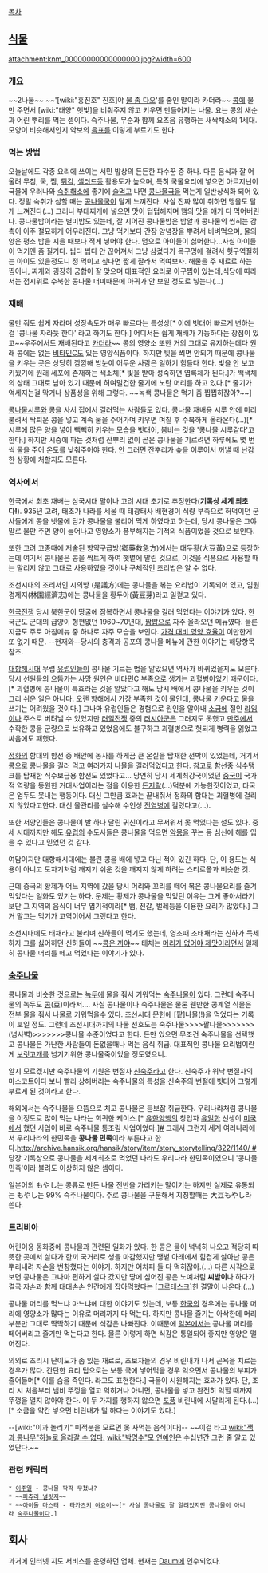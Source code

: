 [[목차]]
== [[식물]] ==
attachment:knm_00000000000000000.jpg?width=600

=== 개요 ===
~~2나물~~ ~~'[wiki:"홍진호" 진호]야 [[emiya mulzomdao|물 좀 다오]]'를 줄인 말이라 카더라~~
[[콩]]에 물만 주면서 [wiki:"태양" 햇빛]을 비춰주지 않고 키우면 만들어지는 나물. 요는 콩의 새순과 어린 뿌리를 먹는 셈이다. 숙주나물, 무순과 함께 요즈음 유행하는 새싹채소의 1세대. 모양이 비슷해서인지 악보의 [[음표]]를 이렇게 부르기도 한다.

=== 먹는 방법 ===
오늘날에도 각종 요리에 쓰이는 서민 밥상의 든든한 파수꾼 중 하나. 다른 음식과 잘 어울려 무침, 국, 찜, [[튀김]], [[샐러드]]등 활용도가 높으며, 특히 국물요리에 넣으면 아르지닌이 국물에 우러나와 [[숙취]]해소에 좋기에 [[술]]먹고 나면 [[콩나물국]]을 먹는게 일반상식화 되어 있다. 정말 숙취가 심할 때는 [[콩나물국]]이 달게 느껴진다. 사실 진짜 많이 취하면 맹물도 달게 느껴진다(...) 그러나 부대찌개에 넣으면 맛이 텁텁해지며 햄의 맛을 얘가 다 먹어버린다. 콩나물밥이라는 별미밥도 있는데, 잘 지어진 콩나물밥은 밥알과 콩나물의 씹히는 감촉이 아주 절묘하게 어우러진다. 그냥 먹기보다 간장 양념장을 뿌려서 비벼먹으며, 물의 양은 평소 밥을 지을 때보다 적게 넣어야 한다. 덤으로 아이들이 싫어한다...사실 아이들이 먹기엔 좀 질기다. 씹다 씹다 안 끊어져서 그냥 삼켰다가 목구멍에 걸려서 헛구역질하는 아이도 있을정도니 정 먹이고 싶다면 짧게 잘라서 먹여보자.
해물을 주 재료로 하는 찜이나, 찌개와 굉장히 궁합이 잘 맞으며 대표적인 요리로 아구찜이 있는데,식당에 따라서는 접시위로 수북한 콩나물 더미때문에 아귀가 안 보일 정도로 넣는다(...)

=== 재배 ===
물만 줘도 쉽게 자라며 성장속도가 매우 빠르다는 특성상[* 이에 빗대어 빠르게 변하는걸 '콩나물 자라듯 한다' 라고 하기도 한다.] 어디서든 쉽게 재배가 가능하다는 장점이 있고~~우주에서도 재배된다고 [[카더라]]~~ 콩의 영양소 또한 거의 그대로 유지하는데다 원래 콩에는 없는 [[비타민C]]도 있는 영양식품이다. 하지만 빛을 쐬면 안되기 때문에 콩나물을 키우는 곳은 상당히 깜깜해 밤눈이 어두운 사람은 일하기 힘들다 한다. 빛을 안 보고 키웠기에 원래 세포에 존재하는 색소체[* 빛을 받아 성숙하면 엽록체가 된다.]가 백색체의 상태 그대로 남아 있기 때문에 허여멀건한 줄기에 노란 머리를 하고 있다.[* 줄기가 억세지는걸 막거나 상품성을 위해 그렇다. ~~녹색 콩나물은 먹기 좀 찝찝하잖아?~~] 

[[콩나물시루]]와 콩을 사서 집에서 길러먹는 사람들도 있다. 콩나물 재배용 시루 안에 미리 불려서 싹틔운 콩을 넣고 계속 물을 주어가며 키우면 며칠 후 수북하게 올라온다(…)[* 시루에 많은 양을 넣어 빽빽히 키우는 모습을 빗대어, 붐비는 것을 '콩나물 시루같다'고 한다.] 하지만 시중에 파는 것처럼 잔뿌리 없이 곧은 콩나물을 기르려면 하루에도 몇 번씩 물을 주어 온도를 낮춰주어야 한다. 안 그러면 잔뿌리가 숲을 이루어서 꺼낼 때 난감한 상황에 처할지도 모른다.

=== 역사에서 ===
한국에서 최초 재배는 삼국시대 말이나 고려 시대 초기로 추정한다('''기록상 세계 최초다!'''). 935년 고려, 태조가 나라를 세울 때 태광태사 배현경이 식량 부족으로 허덕이던 군사들에게 콩을 냇물에 담가 콩나물을 불리어 먹게 하였다고 하는데, 당시 콩나물은 그야말로 물만 주면 양이 늘어나고 영양소가 풍부해지는 기적의 식품이었을 것으로 보인다.

또한 고려 고종때에 저술된 향약구급방(鄕藥救急方)에서는 대두황(大豆黃)으로 등장하는데 여기서 콩나물은 콩을 싹트게 하여 햇볕에 말린 것으로, 이것을 식품으로 사용할 때는 말리지 않고 그대로 사용하였을 것이나 구체적인 조리법은 알 수 없다.

조선시대의 조리서인 시의방 (是議方)에는 콩나물을 볶는 요리법이 기록되어 있고, 임원경제지(林園經濟志)에는 콩나물을 황두아(黃豆芽)라고 일컫고 있다.

[[한국전쟁]] 당시 북한군이 땅굴에 잠복하면서 콩나물을 길러 먹었다는 이야기가 있다. 한국군도 군대의 급양이 형편없던 1960~70년대, [[짬밥]]으로 자주 올라오던 메뉴였다. 물론 지금도 주로 아침메뉴 중 하나로 자주 모습을 보인다. [[가성비|가격 대비 영양 효율]]이 이만한게 또 없기 때문. --현재와--당시의 충격과 공포의 콩나물 메뉴에 관한 이야기는 해당항목 참조.

[[대항해시대]] 무렵 [[유럽]]인들이 콩나물 기르는 법을 알았으면 역사가 바뀌었을지도 모른다. 당시 선원들의 으뜸가는 사망 원인은 비타민C 부족으로 생기는 [[괴혈병]]이었기 때문이다.[* 괴혈병에 콩나물이 특효라는 것을 알았다고 해도 당시 배에서 콩나물을 키우는 것이 그리 쉬운 일은 아니다. 오랜 항해에서 가장 부족한 것이 물인데, 콩나물 키운다고 물을 쓰기는 어려웠을 것이다.] 그나마 유럽인들은 경험으로 원인을 알아내 [[소금]]에 절인 [[라임]]이나 주스로 버텨낼 수 있었지만 [[러일전쟁]] 중의 [[러시아]]군은 그러지도 못했고 [[만주]]에서 수확한 콩을 군량으로 보유하고 있었음에도 불구하고 괴혈병으로 헛되게 병력을 잃었고 싸움에도 패했다.

[[정화]]의 함대의 함선 중 배안에 농사를 하게끔 큰 온실을 탑재한 선박이 있었는데, 거기서 콩으로 콩나물을 길러 먹고 여러가지 나물을 길러먹었다고 한다. 참고로 함선중 식수탱크를 탑재한 식수보급용 함선도 있었다고... 당연히 당시 세계최강국이었던 [[중국]]이 국가적 역량을 동원한 거대사업이라는 점을 이용한 [[돈지랄]](…)덕분에 가능한짓이었고, 타국은 엄두도 못내는 행동이다. 대신 그만큼 효과는 끝내줘서 정화의 함대는 괴혈병에 걸리지 않았다고한다. 대신 물관리를 실수해 수인성 [[전염병]]에 걸렸다고(…).

또한 서양인들은 콩나물이 발 하나 달린 귀신이라고 무서워서 못 먹었다는 설도 있다. 중세 시대까지만 해도 [[유럽]]의 수도사들은 콩나물을 먹으면 [[악몽]]을 꾸는 등 심신에 해를 입을 수 있다고 믿었던 것 같다. 

여담이지만 대항해시대에는 불린 콩을 배에 넣고 다닌 적이 있긴 하다. 단, 이 용도는 식용이 아니고 도자기처럼 깨지기 쉬운 것을 깨지지 않게 하려는 스티로폴과 비슷한 것.

근데 중국의 황제가 어느 지역에 갔을 당시 머리와 꼬리를 떼어 볶은 콩나물요리를 즐겨먹었다는 일화도 있기는 하다. 문제는 황제가 콩나물을 먹었던 이유는 그게 좋아서라기보단 그 지역의 음식이 너무 엽기적이라[* 뱀, 전갈, 벌레등을 이용한 요리가 많았다.] 그거 말고는 먹기가 고역이어서 그랬다고 한다.

조선시대에도 태채라고 불리며 신하들이 먹기도 했는데, 영조때 조태채라는 신하가 득세하자 그를 싫어하던 신하들이 ~~[[까야 제맛|콩은 까야]]~~ 태채는 [[마미루|머리가 없어야 제맛]]이라면서 일제히 콩나물 머리를 떼고 먹었다는 이야기가 있다.

=== [[숙주나물]] ===
콩나물과 비슷한 것으로는 [[녹두]]에 물을 줘서 키워먹는 [[숙주나물]]이 있다. 그런데 숙주나물의 녹두도 [[콩]](豆)이라서…. 사실 콩나물이나 숙주나물은 물론 웬만한 콩계열 식물은 전부 물을 줘서 나물로 키워먹을수 있다. 조선시대 문헌에 [팥]나물(!)을 먹었다는 기록이 보일 정도. 그런데 조선시대까지의 나물 선호도는 숙주나물>>>>팥나물>>>>>>>(넘사벽)>>>>>>>콩나물 수준이었다고 한다. 돈만 있으면 무조건 숙주나물을 선택했고 콩나물은 가난한 사람들이 돈없을때나 먹는 음식 취급. 대표적인 콩나물 요리법이란게 [[보릿고개]]를 넘기기위한 콩나물죽이었을 정도였으니..

알지 모르겠지만 숙주나물의 기원은 변절자 [[신숙주]]라고 한다. 신숙주가 워낙 변절자의 마스코트이다 보니 빨리 상해버리는 숙주나물의 특성을 신숙주의 변절에 빗대어 그렇게 부르게 된 것이라고 한다.

해외에서는 숙주나물을 으뜸으로 치고 콩나물은 듣보잡 취급한다. 우리나라처럼 콩나물을 이정도로 많이 먹는 나라는 희귀한 케이스.[* [[유한양행]]의 창업자 [[유일한]] 선생이 [[미국]]에서 했던 사업이 바로 숙주나물 통조림 사업이었다.][http://news.naver.com/main/read.nhn?mode=LSD&mid=sec&sid1=102&oid=081&aid=0002426100 #] 그래서 그런지 세계 여러나라에서 우리나라의 한민족을 '''콩나물 민족'''이라 부른다고 한다.[[http://archive.hansik.org/hansik/story/item/story_storytelling/322/1140/ #]] 당장 기록상으로 콩나물을 세계최초로 먹었던 나라도 우리나라 한민족이였으니 '콩나물 민족'이라 불려도 이상하지 않은 셈이다.

일본어의 もやし는 콩류로 만든 나물 전반을 가리키는 말이기는 하지만 실제로 유통되는 もやし는 99% 숙주나물이다. 주로 콩나물을 구분해서 지칭할때는 大豆もやし라 쓴다.

=== 트리비아 ===
어린이용 동화중에 콩나물과 관련된 일화가 있다. 한 콩은 물이 넉넉히 나오고 적당히 따뜻한 곳에서 살다가 한끼 국거리로 생을 마감했지만 땡볕 아래에서 힘겹게 살아난 콩은 뿌리내려 자손을 번창했다는 이야기. 하지만 어차피 둘 다 먹히잖아.(…) 다른 시각으로 보면 콩나물은 그나마 편하게 살다 갔지만 땅에 심어진 콩은 노예처럼 '''씨받이'''나 하다가 결국 자손과 함께 대대손손 인간에게 잡아먹혔다는 [그로테스크]한 결말이 나온다.(...)

콩나물 머리를 먹느냐 마느냐에 대한 이야기도 있는데, 보통 [[한국]]의 경우에는 콩나물 머리에 영양소가 많다는 이유로 머리까지 다 먹는다. 하지만 콩나물 줄기는 아삭한데 머리부분만 그대로 딱딱하기 때문에 식감은 나빠진다. 이때문에 [[일본]]에서는 콩나물 머리를 떼어버리고 줄기만 먹는다고 한다. 물론 이렇게 하면 식감은 통일되어 좋지만 영양은 떨어진다.

의외로 조리시 난이도가 좀 있는 재료로, 초보자들의 경우 비린내가 나서 곤욕을 치르는 경우가 많다. 간단한 요리 팁으로는 보통 국에 넣어먹을 경우 익으면서 콩나물의 부피가 줄어들며[* 이를 숨을 죽인다. 라고도 표현한다.] 국물이 시원해지는 효과가 있다. 단, 조리 시 처음부터 냄비 뚜껑을 열고 익히거나 아니면, 콩나물을 넣고 완전히 익힐 때까지 뚜껑을 열지 않아야 한다. 이 두 가지를 행하지 않으면 [[포풍]] 비린내에 시달리게 된다.(...)[* 소금을 약간 넣으면 비린내가 덜 하다는 이야기도 있다.]

--[wiki:"이과 놀리기" 미적분을 모르면 못 사먹는 음식이다]--
~~이걸 타고 [[wiki:"잭과 콩나무"하늘로 올라갈 수 없다.]] [[wiki:"박명수"모 연예인]]은 수십년간 그런 줄 알고 있었단다.~~

=== 관련 캐릭터 ===
 * [[이주일]] - 콩나물 팍팍 무쳤냐?
 * ~~[[파츄리 널릿지]]~~
 * ~~[[아이돌 마스터]] - [[타카츠키 야요이]]~~[* 사실 콩나물로 잘 알려있지만 콩나물이 아니라 [[숙주나물]]이다.]
== 회사 ==
과거에 인터넷 지도 서비스를 운영하던 업체. 현재는 [[Daum]]에 인수되었다.
